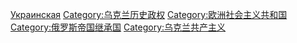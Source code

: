 {{catmore}}

[[Category:苏联加盟共和国|Украинская]]
[[Category:乌克兰历史政权|Category:乌克兰历史政权]]
[[Category:欧洲社会主义共和国|Category:欧洲社会主义共和国]]
[[Category:俄罗斯帝国继承国|Category:俄罗斯帝国继承国]]
[[Category:乌克兰共产主义|Category:乌克兰共产主义]]